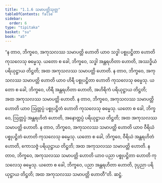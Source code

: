 ```yaml
---
title: "1.1.6 သမာပတ္တိသုတ္တ"
tableOfContents: false
sidebar:
  order: 6
type: "tipitaka"
basket: "su"
book: "a5"
---
```



<DynamicBreadcrumb />

<Division number="6" book="a5" e="ch" v="16" p="4">

<Paragraph number="23" book="a5">
“န တာဝ, ဘိက္ခဝေ, အကုသလဿ သမာပတ္တိ ဟောတိ ယာဝ သဒ္ဓါ ပစ္စုပဋ္ဌိတာ ဟောတိ ကုသလေသု ဓမ္မေသု. ယတော စ ခေါ, ဘိက္ခဝေ, သဒ္ဓါ အန္တရဟိတာ ဟောတိ, အဿဒ္ဓိယံ ပရိယုဋ္ဌာယ တိဋ္ဌတိ; အထ အကုသလဿ သမာပတ္တိ ဟောတိ.
</Paragraph>

<Paragraph number="24" book="a5">
န တာဝ, ဘိက္ခဝေ, အကုသလဿ သမာပတ္တိ ဟောတိ ယာဝ ဟိရီ ပစ္စုပဋ္ဌိတာ ဟောတိ ကုသလေသု ဓမ္မေသု. ယတော စ ခေါ, ဘိက္ခဝေ, ဟိရီ အန္တရဟိတာ ဟောတိ, အဟိရိကံ ပရိယုဋ္ဌာယ တိဋ္ဌတိ; အထ အကုသလဿ သမာပတ္တိ ဟောတိ.
</Paragraph>

<Paragraph number="25" book="a5">
န တာဝ, ဘိက္ခဝေ, အကုသလဿ သမာပတ္တိ ဟောတိ ယာဝ ဩတ္တပ္ပံ ပစ္စုပဋ္ဌိတံ ဟောတိ ကုသလေသု ဓမ္မေသု. ယတော စ ခေါ, ဘိက္ခဝေ, ဩတ္တပ္ပံ အန္တရဟိတံ ဟောတိ, အနောတ္တပ္ပံ ပရိယုဋ္ဌာယ တိဋ္ဌတိ; အထ အကုသလဿ သမာပတ္တိ ဟောတိ.
</Paragraph>

<Paragraph number="26" book="a5">
န တာဝ, ဘိက္ခဝေ, အကုသလဿ သမာပတ္တိ ဟောတိ ယာဝ ဝီရိယံ ပစ္စုပဋ္ဌိတံ ဟောတိ ကုသလေသု ဓမ္မေသု. ယတော စ ခေါ, ဘိက္ခဝေ, ဝီရိယံ အန္တရဟိတံ ဟောတိ, ကောသဇ္ဇံ ပရိယုဋ္ဌာယ တိဋ္ဌတိ; အထ အကုသလဿ သမာပတ္တိ ဟောတိ.
</Paragraph>

<Paragraph number="27" book="a5">
န တာဝ, ဘိက္ခဝေ, အကုသလဿ သမာပတ္တိ ဟောတိ ယာဝ ပညာ ပစ္စုပဋ္ဌိတာ ဟောတိ ကုသလေသု ဓမ္မေသု. ယတော စ ခေါ, ဘိက္ခဝေ, ပညာ အန္တရဟိတာ ဟောတိ, ဒုပ္ပညာ ပရိယုဋ္ဌာယ တိဋ္ဌတိ; အထ အကုသလဿ သမာပတ္တိ ဟောတီ”တိ.

</Paragraph>
</Division>

<Paragraph number="28" type="center" book="a5">
ဆဋ္ဌံ.
</Paragraph>
